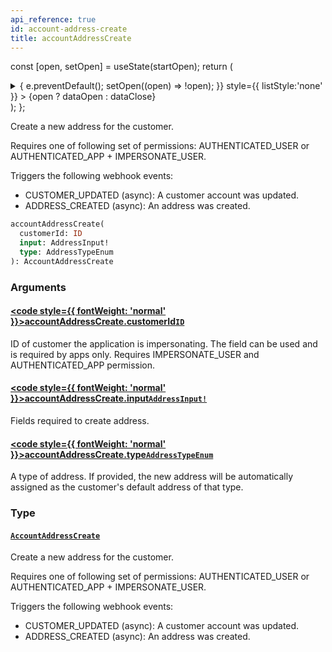```yaml
---
api_reference: true
id: account-address-create
title: accountAddressCreate
---
```






const [open, setOpen] = useState(startOpen);
return (
<details {...(open ? { open: true } : {})} className="details" style={{ border:'none', boxShadow:'none', background:'var(--ifm-background-color)' }}>
<summary
onClick={(e) => {
e.preventDefault();
setOpen((open) => !open);
}}
style={{ listStyle:'none' }} >
{open ? dataOpen : dataClose}
</summary>
{open && children}
</details>
);
};

Create a new address for the customer.

Requires one of following set of permissions: AUTHENTICATED_USER or AUTHENTICATED_APP + IMPERSONATE_USER.

Triggers the following webhook events:

- CUSTOMER_UPDATED (async): A customer account was updated.
- ADDRESS_CREATED (async): An address was created.

```graphql
accountAddressCreate(
  customerId: ID
  input: AddressInput!
  type: AddressTypeEnum
): AccountAddressCreate
```

### Arguments

#### [<code style={{ fontWeight: 'normal' }}>accountAddressCreate.<b>customerId</b></code>](#)<Bullet />[`ID`](../../../api-reference/miscellaneous/scalars/id.mdx) <Badge class="badge badge--secondary" text="scalar"/> <Badge class="badge badge--secondary" text="miscellaneous"/>

ID of customer the application is impersonating. The field can be used and is required by apps only. Requires IMPERSONATE_USER and AUTHENTICATED_APP permission.


<Badge text="Added in Saleor 3.19" class="badge badge--secondary margin-bottom--sm" />


#### [<code style={{ fontWeight: 'normal' }}>accountAddressCreate.<b>input</b></code>](#)<Bullet />[`AddressInput!`](../../../api-reference/miscellaneous/inputs/address-input.mdx) <Badge class="badge badge--secondary" text="non-null"/> <Badge class="badge badge--secondary" text="input"/> <Badge class="badge badge--secondary" text="miscellaneous"/>

Fields required to create address.

#### [<code style={{ fontWeight: 'normal' }}>accountAddressCreate.<b>type</b></code>](#)<Bullet />[`AddressTypeEnum`](../../../api-reference/miscellaneous/enums/address-type-enum.mdx) <Badge class="badge badge--secondary" text="enum"/> <Badge class="badge badge--secondary" text="miscellaneous"/>

A type of address. If provided, the new address will be automatically assigned as the customer's default address of that type.

### Type

#### [`AccountAddressCreate`](../../../api-reference/users/objects/account-address-create.mdx) <Badge class="badge badge--secondary" text="object"/> <Badge class="badge badge--secondary" text="users"/>

Create a new address for the customer.

Requires one of following set of permissions: AUTHENTICATED_USER or AUTHENTICATED_APP + IMPERSONATE_USER.

Triggers the following webhook events:

- CUSTOMER_UPDATED (async): A customer account was updated.
- ADDRESS_CREATED (async): An address was created.
